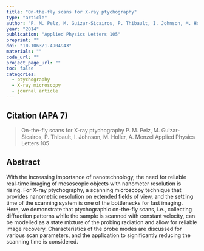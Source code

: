 ```yaml
---
title: "On-the-fly scans for X-ray ptychography"
type: "article"
author: "P. M. Pelz, M. Guizar-Sicairos, P. Thibault, I. Johnson, M. Holler, A. Menzel"
year: "2014"
publication: "Applied Physics Letters 105"
preprint: ""
doi: "10.1063/1.4904943"
materials: ""
code_url: ""
project_page_url: ""
toc: false
categories:
  - ptychography
  - X-ray microscopy
  - journal article
---
```


## Citation (APA 7)

> On-the-fly scans for X-ray ptychography
P. M. Pelz, M. Guizar-Sicairos, P. Thibault, I. Johnson, M. Holler, A. Menzel
Applied Physics Letters 105


## Abstract

With the increasing importance of nanotechnology, the need for reliable real-time imaging of mesoscopic objects with nanometer resolution is rising. For X-ray ptychography, a scanning microscopy technique that provides nanometric resolution on extended fields of view, and the settling time of the scanning system is one of the bottlenecks for fast imaging. Here, we demonstrate that ptychographic on-the-fly scans, i.e., collecting diffraction patterns while the sample is scanned with constant velocity, can be modelled as a state mixture of the probing radiation and allow for reliable image recovery. Characteristics of the probe modes are discussed for various scan parameters, and the application to significantly reducing the scanning time is considered.


